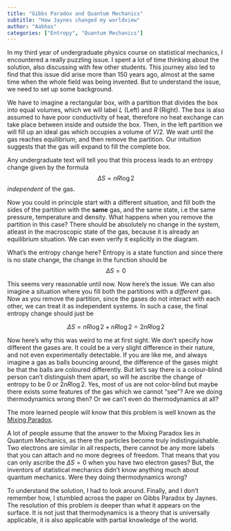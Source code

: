 ```yaml
---
title: "Gibbs Paradox and Quantum Mechanics"
subtitle: "How Jaynes changed my worldview"
author: "Aabhas"
categories: ["Entropy", "Quantum Mechanics"]
---
```

In my third year of undergraduate physics course on statistical mechanics, I encountered a really puzzling issue. I spent a lot of time thinking about the solution, also discussing with few other students. This journey also led to find that this issue did arise more than 150 years ago, almost at the same time when the whole field was being invented. But to understand the issue, we need to set up some background.  

We have to imagine a rectangular box, with a partition that divides the box into equal volumes, which we will label $L$ (Left) and $R$ (Right). The box is also assumed to have poor conductivity of heat, therefore no heat exchange can take place between inside and outside the box. Then, in the left partition we will fill up an ideal gas which occupies a volume of $V/2$. We wait until the gas reaches equilibrium, and then remove the partition. Our intuition suggests that the gas will expand to fill the complete box. 

Any undergraduate text will tell you that this process leads to an entropy change given by the formula $$ \Delta S = nR \log 2$$ *independent* of the gas. 

Now you could in principle start with a different situation, and fill both the sides of the partition with the **same** gas, and the same state, i.e the same pressure, temperature and density. What happens when you remove the partition in this case? There should be absolutely no change in the system, atleast in the macroscopic state of the gas, because it is already an equilibrium situation. We can even verify it explicitly in the diagram. 

What's the entropy change here? Entropy is a state function and since there is no state change, the change in the function should be 
$$\Delta S = 0$$

This seems very reasonable until now. Now here's the issue. We can also imagine a situation where you fill both the partitions with a *different* gas. Now as you remove the partition, since the gases do not interact with each other, we can treat it as independent systems. In such a case, the final entropy change should just be 

$$\Delta S = n R \log 2 + n R \log 2 = 2 n R \log 2$$

Now here's why this was weird to me at first sight. We don't specify how different the gases are. It could be a very slight difference in their nature, and not even experimentally detectable. If you are like me, and always imagine a gas as balls bouncing around, the difference of the gases might be that the balls are coloured differently. But let's say there is a colour-blind person can't distinguish them apart, so will he ascribe the change of entropy to be $0$ or $2 n R \log 2$. Yes, most of us are not color-blind but maybe there exists some features of the gas which we cannot "see"? Are we doing thermodynamics wrong then? Or we can't even do thermodynamics at all? 

The more learned people will know that this problem is well known as the [Mixing Paradox](https://www.wikiwand.com/en/Gibbs_paradox#The_mixing_paradox). 

A lot of people assume that the answer to the Mixing Paradox lies in Quantum Mechanics, as there the particles become truly indistinguishable. Two electrons are similar in all respects, there cannot be any more labels that you can attach and no more degrees of freedom. That means that you can only ascribe the $\Delta S = 0$ when you have two electron gases? But, the inventors of statistical mechanics didn't know anything much about quantum mechanics. Were they doing thermodynamics wrong?  

To understand the solution, I had to look around. Finally, and I don't remember how, I stumbled across the paper on Gibbs Paradox by Jaynes. The resolution of this problem is deeper than what it appears on the surface. It is not just that thermodynamics is a theory that is universally applicable, it is also applicable with partial knowledge of the world. 





